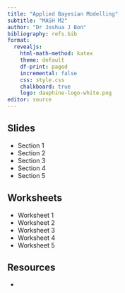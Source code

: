 ```yaml
---
title: "Applied Bayesian Modelling"
subtitle: "MASH M2"
author: "Dr Joshua J Bon"
bibliography: refs.bib
format:
  revealjs:
    html-math-method: katex
    theme: default
    df-print: paged
    incremental: false 
    css: style.css
    chalkboard: true
    logo: dauphine-logo-white.png
editor: source
---
```


## Slides

- Section 1
- Section 2
- Section 3
- Section 4
- Section 5

## Worksheets

- Worksheet 1
- Worksheet 2
- Worksheet 3
- Worksheet 4
- Worksheet 5

## Resources

- 


